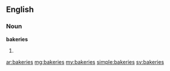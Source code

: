 ==English==
===Noun===
'''bakeries'''
# {{plural of|[[bakery]]}}

[[ar:bakeries]]
[[mg:bakeries]]
[[my:bakeries]]
[[simple:bakeries]]
[[sv:bakeries]]